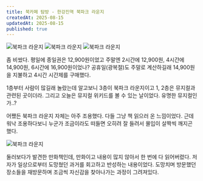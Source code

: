 ```yaml
---
title: 북카페 탐방 - 한강진역 북파크 라운지
createdAt: 2025-08-15
updatedAt: 2025-08-15
published: true
---
```


<Image src='/images/contents/logs/book-cafe-bookparklounge/bookparklounge-1.png' alt='북파크 라운지' />
<Image src='/images/contents/logs/book-cafe-bookparklounge/bookparklounge-2.png' alt='북파크 라운지' />
<Image src='/images/contents/logs/book-cafe-bookparklounge/bookparklounge-3.png' alt='북파크 라운지' />

좀 비쌌다. 평일에 종일권은 12,900원이었고 주말엔 2시간에 12,900원, 4시간에 14,900원, 6시간에 16,900원이었나? 공휴일(광복절)도 주말로 계산하길래 14,900원을 지불하고 4시간 시간제를 구매했다.

1층부터 사람이 많길래 놀랐는데 알고보니 3층이 북파크 라운지이고 1, 2층은 뮤지컬과 관련된 곳이더라. 그리고 오늘은 뮤지컬 위키드를 볼 수 있는 날이었다. 유명한 뮤지컬인가..?

어쨌든 북파크 라운지 자체는 아주 조용했다. 다들 그냥 책 읽으러 온 느낌이었다. 근데 워낙 조용하다보니 누군가 조금이라도 떠들면 오히려 잘 들려서 몰입이 살짝씩 깨지곤 했다.

<Image src='/images/contents/logs/book-cafe-bookparklounge/bookparklounge-4.png' alt='북파크 라운지' />

둘러보다가 발견한 만화책인데, 만화이고 내용이 많지 않아서 한 번에 다 읽어버렸다. 저자가 일상으로부터 도망쳤던 과거를 회고하고 반성하는 내용이었다. 도망치며 방문했던 장소들을 재방문하며 조금씩 자신감을 찾아나가는 과정이 그려져있다.
